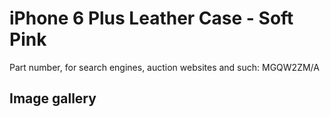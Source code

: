 
# iPhone 6 Plus Leather Case - Soft Pink

Part number, for search engines, auction websites and such: MGQW2ZM/A

## Image gallery

<div style={{ width: "768px" }}>
  <GalleryComponent
    images={[
      {
        original: "/everysource/MGQW2.webp",
        thumbnail: "/everypreview/MGQW2.webp",
      },
      {
        original: "/everysource/MGQW2_AV1_GOLD.webp",
        thumbnail: "/everypreview/MGQW2_AV1_GOLD.webp",
      },
      {
        original: "/everysource/MGQW2_AV1_SILVER.webp",
        thumbnail: "/everypreview/MGQW2_AV1_SILVER.webp",
      },
      {
        original: "/everysource/MGQW2_AV1_SPACE_GRAY.webp",
        thumbnail: "/everypreview/MGQW2_AV1_SPACE_GRAY.webp",
      },
      {
        original: "/everysource/MGQW2_AV2.webp",
        thumbnail: "/everypreview/MGQW2_AV2.webp",
      },
      {
        original: "/everysource/MGQW2_AV3.webp",
        thumbnail: "/everypreview/MGQW2_AV3.webp",
      },
      {
        original: "/everysource/MGQW2_AV4.webp",
        thumbnail: "/everypreview/MGQW2_AV4.webp",
      },
      {
        original: "/everysource/MGQW2_AV5.webp",
        thumbnail: "/everypreview/MGQW2_AV5.webp",
      }
    ]}
  />
</div>